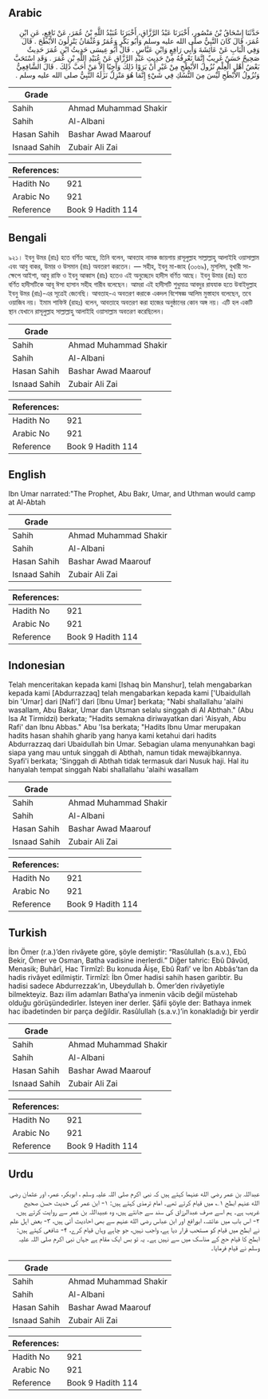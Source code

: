 ## Arabic


<div dir="rtl" lang="ar" style={{fontSize:'larger',backgroundColor:'#f8f9fa',padding:20}}>
حَدَّثَنَا إِسْحَاقُ بْنُ مَنْصُورٍ، أَخْبَرَنَا عَبْدُ الرَّزَّاقِ، أَخْبَرَنَا عُبَيْدُ اللَّهِ بْنُ عُمَرَ، عَنْ نَافِعٍ، عَنِ ابْنِ عُمَرَ، قَالَ كَانَ النَّبِيُّ صلى الله عليه وسلم وَأَبُو بَكْرٍ وَعُمَرُ وَعُثْمَانُ يَنْزِلُونَ الأَبْطَحَ ‏.‏ قَالَ وَفِي الْبَابِ عَنْ عَائِشَةَ وَأَبِي رَافِعٍ وَابْنِ عَبَّاسٍ ‏.‏ قَالَ أَبُو عِيسَى حَدِيثُ ابْنِ عُمَرَ حَدِيثٌ صَحِيحٌ حَسَنٌ غَرِيبٌ إِنَّمَا نَعْرِفُهُ مِنْ حَدِيثِ عَبْدِ الرَّزَّاقِ عَنْ عُبَيْدِ اللَّهِ بْنِ عُمَرَ ‏.‏ وَقَدِ اسْتَحَبَّ بَعْضُ أَهْلِ الْعِلْمِ نُزُولَ الأَبْطَحِ مِنْ غَيْرِ أَنْ يَرَوْا ذَلِكَ وَاجِبًا إِلاَّ مَنْ أَحَبَّ ذَلِكَ ‏.‏ قَالَ الشَّافِعِيُّ وَنُزُولُ الأَبْطَحِ لَيْسَ مِنَ النُّسُكِ فِي شَيْءٍ إِنَّمَا هُوَ مَنْزِلٌ نَزَلَهُ النَّبِيُّ صلى الله عليه وسلم ‏.‏
</div>
<div style={{backgroundColor:'#f8f9fa',padding:20, marginBottom: 10}}><table> <thead> <tr> <th>Grade</th> <th></th> </tr> </thead> <tbody> <tr><td>Sahih</td><td>Ahmad Muhammad Shakir</td></tr><tr><td>Sahih</td><td>Al-Albani</td></tr><tr><td>Hasan Sahih</td><td>Bashar Awad Maarouf</td></tr><tr><td>Isnaad Sahih</td><td>Zubair Ali Zai</td></tr></tbody></table><table> <thead> <tr> <th>References:</th> <th></th> </tr> </thead> <tbody><tr><td>Hadith No</td><td>921</td></tr><tr><td>Arabic No</td><td>921</td></tr><tr><td>Reference</td><td>Book 9 Hadith 114</td></tr></tbody></table></div>

## Bengali


<div dir="ltr" lang="bn" style={{fontSize:'larger',backgroundColor:'#f8f9fa',padding:20}}>
৯২১। ইবনু উমর (রাঃ) হতে বর্ণিত আছে, তিনি বলেন, আবতাহ নামক জায়গায় রাসূলুল্লাহ সাল্লাল্লাহু আলাইহি ওয়াসাল্লাম এবং আবু বাকর, উমার ও উসমান (রাঃ) অবতরণ করতেন। — সহীহ, ইবনু মা-জাহ (৩০৬৯), মুসলিম, বুখারী সংক্ষেপে আইশা, আবু রাফি ও ইবনু আব্বাস (রাঃ) হতেও এই অনুচ্ছেদে হাদীস বর্ণিত আছে। ইবনু উমার (রাঃ) হতে বর্ণিত হাদীসটিকে আবূ ঈসা হাসান সহীহ গারীব বলেছেন। আমরা এই হাদীসটি শুধুমাত্র আবদুর রাযযাক হতে উবাইদুল্লাহ ইবনু উমর (রাঃ)-এর সূত্রেই জেনেছি। আবতাহ-এ অবতরণ করাকে একদল বিশেষজ্ঞ আলিম মুস্তাহাব বলেছেন, তবে ওয়াজিব নয়। ইমাম শাফিঈ (রাহঃ) বলেন, আবতাহে অবতরণ করা হাজের অনুষ্ঠানের কোন অঙ্গ নয়। এটি হল একটি স্থান যেখানে রাসূলুল্লাহ সাল্লাল্লাহু আলাইহি ওয়াসাল্লাম অবতরণ করেছিলেন।
</div>
<div style={{backgroundColor:'#f8f9fa',padding:20, marginBottom: 10}}><table> <thead> <tr> <th>Grade</th> <th></th> </tr> </thead> <tbody> <tr><td>Sahih</td><td>Ahmad Muhammad Shakir</td></tr><tr><td>Sahih</td><td>Al-Albani</td></tr><tr><td>Hasan Sahih</td><td>Bashar Awad Maarouf</td></tr><tr><td>Isnaad Sahih</td><td>Zubair Ali Zai</td></tr></tbody></table><table> <thead> <tr> <th>References:</th> <th></th> </tr> </thead> <tbody><tr><td>Hadith No</td><td>921</td></tr><tr><td>Arabic No</td><td>921</td></tr><tr><td>Reference</td><td>Book 9 Hadith 114</td></tr></tbody></table></div>

## English


<div dir="ltr" lang="en" style={{fontSize:'larger',backgroundColor:'#f8f9fa',padding:20}}>
Ibn Umar narrated:"The Prophet, Abu Bakr, Umar, and Uthman would camp at Al-Abtah
</div>
<div style={{backgroundColor:'#f8f9fa',padding:20, marginBottom: 10}}><table> <thead> <tr> <th>Grade</th> <th></th> </tr> </thead> <tbody> <tr><td>Sahih</td><td>Ahmad Muhammad Shakir</td></tr><tr><td>Sahih</td><td>Al-Albani</td></tr><tr><td>Hasan Sahih</td><td>Bashar Awad Maarouf</td></tr><tr><td>Isnaad Sahih</td><td>Zubair Ali Zai</td></tr></tbody></table><table> <thead> <tr> <th>References:</th> <th></th> </tr> </thead> <tbody><tr><td>Hadith No</td><td>921</td></tr><tr><td>Arabic No</td><td>921</td></tr><tr><td>Reference</td><td>Book 9 Hadith 114</td></tr></tbody></table></div>

## Indonesian


<div dir="ltr" lang="id" style={{fontSize:'larger',backgroundColor:'#f8f9fa',padding:20}}>
Telah menceritakan kepada kami [Ishaq bin Manshur], telah mengabarkan kepada kami [Abdurrazzaq] telah mengabarkan kepada kami ['Ubaidullah bin 'Umar] dari [Nafi'] dari [Ibnu Umar] berkata; "Nabi shallallahu 'alaihi wasallam, Abu Bakar, Umar dan Utsman selalu singgah di Al Abthah." (Abu Isa At Tirmidzi) berkata; "Hadits semakna diriwayatkan dari 'Aisyah, Abu Rafi' dan Ibnu Abbas." Abu 'Isa berkata; "Hadits Ibnu Umar merupakan hadits hasan shahih gharib yang hanya kami ketahui dari hadits Abdurrazzaq dari Ubaidullah bin Umar. Sebagian ulama menyunahkan bagi siapa yang mau untuk singgah di Abthah, namun tidak mewajibkannya. Syafi'i berkata; 'Singgah di Abthah tidak termasuk dari Nusuk haji. Hal itu hanyalah tempat singgah Nabi shallallahu 'alaihi wasallam
</div>
<div style={{backgroundColor:'#f8f9fa',padding:20, marginBottom: 10}}><table> <thead> <tr> <th>Grade</th> <th></th> </tr> </thead> <tbody> <tr><td>Sahih</td><td>Ahmad Muhammad Shakir</td></tr><tr><td>Sahih</td><td>Al-Albani</td></tr><tr><td>Hasan Sahih</td><td>Bashar Awad Maarouf</td></tr><tr><td>Isnaad Sahih</td><td>Zubair Ali Zai</td></tr></tbody></table><table> <thead> <tr> <th>References:</th> <th></th> </tr> </thead> <tbody><tr><td>Hadith No</td><td>921</td></tr><tr><td>Arabic No</td><td>921</td></tr><tr><td>Reference</td><td>Book 9 Hadith 114</td></tr></tbody></table></div>

## Turkish


<div dir="ltr" lang="tr" style={{fontSize:'larger',backgroundColor:'#f8f9fa',padding:20}}>
İbn Ömer (r.a.)’den rivâyete göre, şöyle demiştir: “Rasûlullah (s.a.v.), Ebû Bekir, Ömer ve Osman, Batha vadisine inerlerdi.” Diğer tahric: Ebû Dâvûd, Menasik; Buhârî, Hac Tirmîzî: Bu konuda Âişe, Ebû Rafi’ ve İbn Abbâs’tan da hadis rivâyet edilmiştir. Tirmîzî: İbn Ömer hadisi sahih hasen garibtir. Bu hadisi sadece Abdurrezzak’ın, Ubeydullah b. Ömer’den rivâyetiyle bilmekteyiz. Bazı ilim adamları Batha’ya inmenin vâcib değil müstehab olduğu görüşündedirler. İsteyen iner derler. Şâfii şöyle der: Bathaya inmek hac ibadetinden bir parça değildir. Rasûlullah (s.a.v.)’in konakladığı bir yerdir
</div>
<div style={{backgroundColor:'#f8f9fa',padding:20, marginBottom: 10}}><table> <thead> <tr> <th>Grade</th> <th></th> </tr> </thead> <tbody> <tr><td>Sahih</td><td>Ahmad Muhammad Shakir</td></tr><tr><td>Sahih</td><td>Al-Albani</td></tr><tr><td>Hasan Sahih</td><td>Bashar Awad Maarouf</td></tr><tr><td>Isnaad Sahih</td><td>Zubair Ali Zai</td></tr></tbody></table><table> <thead> <tr> <th>References:</th> <th></th> </tr> </thead> <tbody><tr><td>Hadith No</td><td>921</td></tr><tr><td>Arabic No</td><td>921</td></tr><tr><td>Reference</td><td>Book 9 Hadith 114</td></tr></tbody></table></div>

## Urdu


<div dir="rtl" lang="ur" style={{fontSize:'larger',backgroundColor:'#f8f9fa',padding:20}}>
عبداللہ بن عمر رضی الله عنہما کہتے ہیں کہ نبی اکرم صلی اللہ علیہ وسلم ، ابوبکر، عمر، اور عثمان رضی الله عنہم ابطح ۱؎ میں قیام کرتے تھے۔ امام ترمذی کہتے ہیں: ۱- ابن عمر کی حدیث حسن صحیح غریب ہے۔ ہم اسے صرف عبدالرزاق کی سند سے جانتے ہیں، وہ عبیداللہ بن عمر سے روایت کرتے ہیں، ۲- اس باب میں عائشہ، ابورافع اور ابن عباس رضی الله عنہم سے بھی احادیث آئی ہیں، ۳- بعض اہل علم نے ابطح میں قیام کو مستحب قرار دیا ہے، واجب نہیں، جو چاہے وہاں قیام کرے، ۴- شافعی کہتے ہیں: ابطح کا قیام حج کے مناسک میں سے نہیں ہے۔ یہ تو بس ایک مقام ہے جہاں نبی اکرم صلی اللہ علیہ وسلم نے قیام فرمایا۔
</div>
<div style={{backgroundColor:'#f8f9fa',padding:20, marginBottom: 10}}><table> <thead> <tr> <th>Grade</th> <th></th> </tr> </thead> <tbody> <tr><td>Sahih</td><td>Ahmad Muhammad Shakir</td></tr><tr><td>Sahih</td><td>Al-Albani</td></tr><tr><td>Hasan Sahih</td><td>Bashar Awad Maarouf</td></tr><tr><td>Isnaad Sahih</td><td>Zubair Ali Zai</td></tr></tbody></table><table> <thead> <tr> <th>References:</th> <th></th> </tr> </thead> <tbody><tr><td>Hadith No</td><td>921</td></tr><tr><td>Arabic No</td><td>921</td></tr><tr><td>Reference</td><td>Book 9 Hadith 114</td></tr></tbody></table></div>
